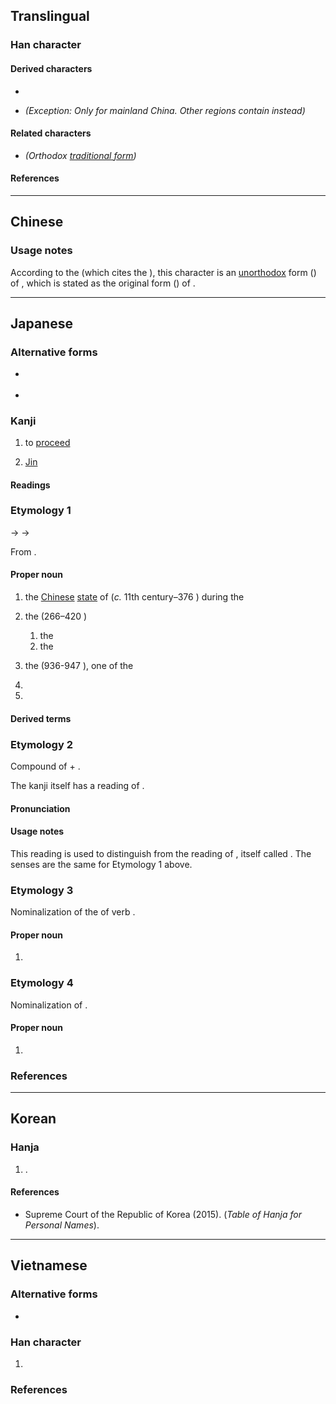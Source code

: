 {{also|晉|㬜|普}}
{{character info/new}}
==Translingual==
{{ja-forms|晋|晋|[[晉]]}}

===Han character===
{{Han char|rn=72|rad=日|as=06|sn=10|four=10601|canj=MCA|ids=⿱亚日}}

====Derived characters====
* {{l|mul|[[𭉟]], [[𡠂]], [[缙]], [[𮥔]], [[𪹓]], [[𤨁]], [[𬓎]], [[𧪽]], [[戬]], [[𭭒]], [[𭚣]], [[𫨤]], [[𢨙]]}}
* {{l|mul|sc=Hans|[[𡦌]], [[𡺽]], [[搢]], [[溍]], [[㬐]], [[榗]], [[瑨]], [[縉]], [[𨫌]], [[鄑]], [[𥰸]]}} ''(Exception: Only for mainland China. Other regions contain {{l|mul|晉}} instead)''

====Related characters====
* {{l|mul|[[晉]]}} ''(Orthodox [[Traditional Chinese|traditional form]])''

====References====
{{Han ref|kx=0495.020|dkj=13899|dj=0860.080|hdz=21506.030|uh=664B}}

----

==Chinese==
{{zh-see|晉|sv}}

===Usage notes===
According to the {{w|Kangxi Dictionary}} (which cites the ''{{w|Zhengzitong}}'' {{w2|zh|pref=《|正字通|suf=》}}), this character is an [[unorthodox]] form ({{zh-l|俗字*}}) of {{zh-l|㬜}}, which is stated as the original form ({{zh-l|本字*}}) of {{zh-l|晉*}}.

----

==Japanese==

===Alternative forms===
* {{l|ja|晉}} {{q|historical}} <!-- JIS第２水準. Not listed as a kyūjitai form of 晋 in Jinmeiyō kanji (2015) or Jōyō Kanji (2010). -->
* {{l|ja|㬜}} {{q|archaic}} <!-- JIS第４水準 -->

===Kanji===
{{ja-kanji|grade=8|rs=日06}} <!-- Not listed as a shinjitai form of 晉 in Jinmeiyō kanji (2015) or Jōyō Kanji (2010). -->

# to [[proceed]]
# {{lb|ja|of China}} [[Jin]]

====Readings====
{{ja-readings
|goon=しん
|kanon=しん
|kun=すす-む, すすむしん-
|nanori=くに, すすみ, のぶ, ゆき
}}

===Etymology 1===
{{wp|lang=ja}}
{{ja-kanjitab|しん|yomi=o}}
{{IPAfont|*/t͡sin/}} → {{IPAchar|/siɴ/}} → {{IPAchar|/ɕiɴ/}}

From {{bor|ja|ltc|sort=しん|-}} {{ltc-l|晉}}.

====Proper noun====
{{ja-pos|proper|しん}}

# {{lb|ja|historical|sort=しん}} the [[Chinese]] [[state]] of {{w|Jin (Chinese state)|Jin}} (''c.'' 11th century–376 {{BCE}}) during the {{w|Zhou dynasty}}
# {{lb|ja|historical}} the {{w|Jin dynasty}} (266–420 {{CE}})
## the {{m|ja|西晋|tr=Seishin||{{w|ja:西晋|Western Jin}}|pos=266–316 {{CE}}}}
## the {{m|ja|東晋|tr=Tōshin||{{w|ja:東晋|Eastern Jin}}|pos=317–420 {{CE}}}}
#: {{synonyms|ja|晋朝|tr=Jin-chō}}
# {{lb|ja|historical}} the {{w|Later Jin (Five Dynasties)|Later Jin}} (936-947 {{CE}}), one of the {{w|Five Dynasties}}
#: {{synonyms|ja|後晉|tr=Kōshin, Goshin}}
# {{surname|lang=ja|A=a|nodot=1|sort=しん}}
# {{given name|unisex|lang=ja|A=a|nodot=1|sort=しん}}

====Derived terms====
{{der3|lang=ja
|{{ja-r|晋翁%忌|^しんおう%き}}
|{{ja-r|晋山|しんざん}}
|{{ja-r|晋子%忌|^しんし%き}}
|{{ja-r|晋書|^しんじょ}}
|{{ja-r|晋朝|しん-ちょう}}
|{{ja-r|後晋|^こうしん}}, {{ja-r|後晋|^ごしん}}
|{{ja-r|三晋|^さんしん}}
|{{ja-r|西晋|^せいしん}}
|{{ja-r|東晋|^とうしん}}
}}

===Etymology 2===
{{ja-kanjitab|すすむしん|yomi=k}}

Compound of {{m|ja|進む|tr=susumu||to [[proceed]]}} + {{m|ja|晋|tr=Shin||[[Jin]]}}.

The {{m|ja|晋}} kanji itself has a {{m|ja|訓読み|tr=kun'yomi}} reading of {{m|ja|すすむ|tr=susumu}}.

====Pronunciation====
{{ja-pron|y=k|すすむしん|acc=0|acc_ref=DJR}}

====Usage notes====
This reading is used to distinguish from the {{m|ja|漢音|tr=kan'on}} reading of {{m|ja|秦|tr=Shin||{{w|Qin dynasty}}}}, itself called {{m|ja|秦|tr=Hata-shin}}. The senses are the same for Etymology 1 above.

===Etymology 3===
{{ja-kanjitab|すすみ|yomi=k}}

Nominalization of the {{m|ja|連用形|tr=ren'yōkei||stem or continuative form}} of verb {{m|ja|進む|tr=susumu||to [[proceed]]}}.

====Proper noun====
{{ja-pos|proper|すすみ}}

# {{given name|unisex|lang=ja|A=a|nodot=1|sort=すすみ}}

===Etymology 4===
{{ja-kanjitab|すすむ|yomi=k}}

Nominalization of {{m|ja|進む|tr=susumu||to [[proceed]]}}.

====Proper noun====
{{ja-pos|proper|すすむ}}

# {{given name|unisex|lang=ja|A=a|nodot=1|sort=すすむ}}

===References===
<references/>

----

==Korean==

===Hanja===
{{ko-hanja|hangeul=진|eumhun=|rv=jin|mr=chin|y=cin}}

# {{alt-form|lang=ko|晉|tr=진}}.

====References====
* Supreme Court of the Republic of Korea (2015). {{lang|ko|인명용한자표}} (''Table of Hanja for Personal Names'').

----

==Vietnamese==

===Alternative forms===
* {{vi-l|晉|tấn}}

===Han character===
{{vi-readings|rs=日06
|hanviet=tấn-tdcndg;tdcntd;gdhn
|nom=tấn-tdcndg;tdcntd;gdhn;genibrel, tắn-gdhn, tớn-gdhn
}}

# {{defn|lang=vi|sort=日06}}

===References===
<references/>